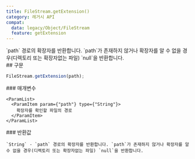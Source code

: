 ```yaml
---
title: FileStream.getExtension()
category: 레거시 API
compat:
  data: legacy/Object/FileStream
  feature: getExtension
---
```


<Section>
  `path` 경로의 확장자를 반환합니다. `path`가 존재하지 않거나 확장자를 알 수 없을 경우(디렉토리 또는 확장자없는 파일) `null`을 반환합니다.
</Section>
<Section>
  ## 구문

  ~~~js
  FileStream.getExtension(path);
  ~~~

  <Section>
    ### 매개변수

    <ParamList>
      <ParamItem param={"path"} type={"String"}>
        확장자를 확인할 파일의 경로
      </ParamItem>
    </ParamList>
  </Section>
  <Section>
    ### 반환값

    `String` - `path` 경로의 확장자를 반환합니다. `path`가 존재하지 않거나 확장자를 알 수 없을 경우(디렉토리 또는 확장자없는 파일) `null`을 반환합니다.
  </Section>
</Section>